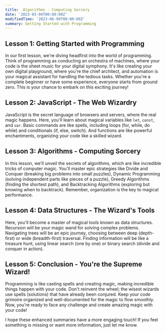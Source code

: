 ```yaml
---
title:  Algorithms - Computing Sorcery
date: '2023-03-04T00:00:00Z'
modifiedTime: '2023-06-09T00:00:00Z'
summary: Getting Started with Programming
---
```




## Lesson 1: Getting Started with Programming

In our first lesson, we're diving headfirst into the world of programming. Think of programming as conducting an orchestra of machines, where your code is the sheet music for your digital symphony. It's like creating your own digital playground, where you're the chief architect, and automation is your magical assistant for handling the tedious tasks. Whether you're a complete beginner or have some experience, everyone starts from ground zero. This is your chance to embark on this exciting journey!

## Lesson 2: JavaScript - The Web Wizardry

JavaScript is the secret language of browsers and servers, where the real magic happens. Here, you'll learn about magical variables like `let`, `const`, and `var`. Basic commands are like spells, including loops (for, while, do while) and conditionals (if, else, switch). And functions are like powerful enchantments, organizing your code like a skilled wizard.

## Lesson 3: Algorithms - Computing Sorcery

In this lesson, we'll unveil the secrets of algorithms, which are like incredible tricks of computer magic. You'll master epic strategies like Divide and Conquer (breaking big problems into small puzzles), Dynamic Programming (solving independent parts like pieces of a puzzle), Greedy Algorithms (finding the shortest path), and Backtracking Algorithms (exploring but knowing when to backtrack). Remember, organization is the key to magical performance.

## Lesson 4: Data Structures - The Wizard's Tools

Here, you'll become a master of magical tools known as data structures. Recursion will be your magic wand for solving complex problems. Navigating trees will be an epic journey, choosing between deep (depth-first) or wide (breadth-first) traversal. Finding information will be like a treasure hunt, using linear search (one by one) or binary search (divide and conquer in action).

## Lesson 5: Conclusion - You're the Supreme Wizard!

Programming is like casting spells and creating magic, making incredible things happen with your code. Don't reinvent the wheel; the wisest wizards use spells (solutions) that have already been conjured. Keep your code grimoire organized and well-documented for the magic to flow smoothly. Now, you're ready to face any challenge and create amazing magic with your code!

I hope these enhanced summaries have a more engaging touch! If you feel something is missing or want more information, just let me know.
